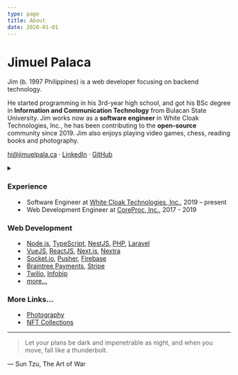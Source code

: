 ```yaml
---
type: page
title: About
date: 2020-01-01
---
```


# Jimuel Palaca

Jim (b. 1997 Philippines) is a web developer focusing on backend technology.

He started programming in his 3rd-year high school, and got his BSc degree in **Information and Communication Technology** from Bulacan State University. Jim works now as a **software engineer** in White Cloak Technologies, Inc., he has been contributing to the **open-source** community since 2019. Jim also enjoys playing video games, chess, reading books and photography.

[hi@jimuelpala.ca](mailto:hi@jimuelpala.ca) · [LinkedIn](https://www.linkedin.com/in/jimuelpalaca/) · [GitHub](https://github.com/jimuelpalaca)

<details><summary children="More Details"/>

<style jsx>{`
  summary:not(:focus-visible):focus {
    outline: none;
  }
`}</style>

### Experience

- Software Engineer at [White Cloak Technologies, Inc.](https://whitecloak.com), 2019 – present
- Web Development Engineer at [CoreProc, Inc.](https://coreproc.com/), 2017 - 2019

### Web Development

- [Node.js](https://nodejs.org), [TypeScript](https://www.typescriptlang.org/), [NestJS](https://nestjs.com/), [PHP](https://www.php.net), [Laravel](https://laravel.com/)
- [VueJS](https://vuejs.org/), [ReactJS](https://reactjs.org/), [Next.js](https://nextjs.org), [Nextra](https://nextra.vercel.app/)
- [Socket.io](https://socket.io/), [Pusher](https://pusher.com/), [Firebase](https://firebase.google.com/)
- [Braintree Payments](https://www.braintreepayments.com/), [Stripe](https://stripe.com/)
- [Twilio](https://www.twilio.com/), [Infobip](https://www.infobip.com/)
- [more...](https://github.com/jimuelpalaca)

### More Links...

- [Photography](https://www.eyeem.com/u/_jim)
- [NFT Collections](https://opensea.io/Pegpen)


---
> Let your plans be dark and impenetrable as night, and when you move, fall like a thunderbolt.

— Sun Tzu, The Art of War

</details>